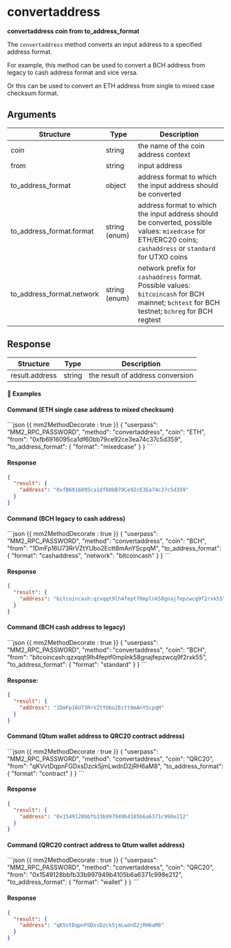 # convertaddress

**convertaddress coin from to_address_format**

The `convertaddress` method converts an input address to a specified address format.

For example, this method can be used to convert a BCH address from legacy to cash address format and vice versa.

Or this can be used to convert an ETH address from single to mixed case checksum format.

## Arguments

| Structure                 | Type          | Description                                                                                                                                                 |
| ------------------------- | ------------- | ----------------------------------------------------------------------------------------------------------------------------------------------------------- |
| coin                      | string        | the name of the coin address context                                                                                                                        |
| from                      | string        | input address                                                                                                                                               |
| to_address_format         | object        | address format to which the input address should be converted                                                                                               |
| to_address_format.format  | string (enum) | address format to which the input address should be converted, possible values: `mixedcase` for ETH/ERC20 coins; `cashaddress` or `standard` for UTXO coins |
| to_address_format.network | string (enum) | network prefix for `cashaddress` format. Possible values: `bitcoincash` for BCH mainnet; `bchtest` for BCH testnet; `bchreg` for BCH regtest                |

## Response

| Structure      | Type   | Description                      |
| -------------- | ------ | -------------------------------- |
| result.address | string | the result of address conversion |

<CollapsibleSection expandedText='Hide Response' collapsedText='Show Response'>

#### 📌 Examples

#### Command (ETH single case address to mixed checksum)

<CodeGroup title="" tag="POST" label="convertaddress">
```json {{ mm2MethodDecorate : true }}
{
  "userpass": "MM2_RPC_PASSWORD",
  "method": "convertaddress",
  "coin": "ETH",
  "from": "0xfb6916095ca1df60bb79ce92ce3ea74c37c5d359",
  "to_address_format": {
    "format": "mixedcase"
  }
}
```
</CodeGroup>


#### Response

```json
{
  "result": {
    "address": "0xfB6916095ca1df60bB79Ce92cE3Ea74c37c5d359"
  }
}
```

#### Command (BCH legacy to cash address)

<CodeGroup title="" tag="POST" label="convertaddress">
```json {{ mm2MethodDecorate : true }}
{
  "userpass": "MM2_RPC_PASSWORD",
  "method": "convertaddress",
  "coin": "BCH",
  "from": "1DmFp16U73RrVZtYUbo2Ectt8mAnYScpqM",
  "to_address_format": {
    "format": "cashaddress",
    "network": "bitcoincash"
  }
}
```
</CodeGroup>


#### Response

```json
{
  "result": {
    "address": "bitcoincash:qzxqqt9lh4feptf0mplnk58gnajfepzwcq9f2rxk55"
  }
}
```

#### Command (BCH cash address to legacy)

<CodeGroup title="" tag="POST" label="convertaddress">
```json {{ mm2MethodDecorate : true }}
{
  "userpass": "MM2_RPC_PASSWORD",
  "method": "convertaddress",
  "coin": "BCH",
  "from": "bitcoincash:qzxqqt9lh4feptf0mplnk58gnajfepzwcq9f2rxk55",
  "to_address_format": {
    "format": "standard"
  }
}
```
</CodeGroup>


#### Response:

```json
{
  "result": {
    "address": "1DmFp16U73RrVZtYUbo2Ectt8mAnYScpqM"
  }
}
```

#### Command (Qtum wallet address to QRC20 contract address)

<CodeGroup title="" tag="POST" label="convertaddress">
```json {{ mm2MethodDecorate : true }}
{
  "userpass": "MM2_RPC_PASSWORD",
  "method": "convertaddress",
  "coin": "QRC20",
  "from": "qKVvtDqpnFGDxsDzck5jmLwdnD2jRH6aM8",
  "to_address_format": {
    "format": "contract"
  }
}
```
</CodeGroup>


#### Response

```json
{
  "result": {
    "address": "0x1549128bbfb33b997949b4105b6a6371c998e212"
  }
}
```

#### Command (QRC20 contract address to Qtum wallet address)

<CodeGroup title="" tag="POST" label="convertaddress">
```json {{ mm2MethodDecorate : true }}
{
  "userpass": "MM2_RPC_PASSWORD",
  "method": "convertaddress",
  "coin": "QRC20",
  "from": "0x1549128bbfb33b997949b4105b6a6371c998e212",
  "to_address_format": {
    "format": "wallet"
  }
}
```
</CodeGroup>


#### Response

```json
{
  "result": {
    "address": "qKVvtDqpnFGDxsDzck5jmLwdnD2jRH6aM8"
  }
}
```

</CollapsibleSection>
